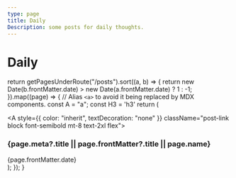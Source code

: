 ```yaml
---
type: page
title: Daily
Description: some posts for daily thoughts.
---
```


# Daily


  return getPagesUnderRoute("/posts").sort((a, b) => {
    return new Date(b.frontMatter.date) > new Date(a.frontMatter.date) ? 1 : -1;
  }).map((page) => {
    // Alias `<a>` to avoid it being replaced by MDX components.
    const A = "a";
    const H3 = 'h3'
    return (
      <div key={page.route} className="mb-10">
        <Link href={page.route}>
          <A style={{ color: "inherit", textDecoration: "none" }} className="post-link block font-semibold mt-8 text-2xl flex">
            <H3 className="flex-1 m-0 post-title">{page.meta?.title || page.frontMatter?.title || page.name}</H3>
            <time className="opacity-50 text-sm date">{page.frontMatter.date}</time>
          </A>
        </Link>
      </div>
    );
  });
}

<BlogIndex/>